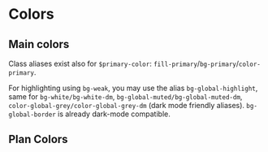 
<Meta title={getTitle(__filename)} />

# Colors

## Main colors

<ColorPalette>
    <ColorItem title="Global Grey" colors={['#262a33']} />
    <ColorItem title="Global Alt Grey (gradient)" colors={['linear-gradient(#262a33, #3C414E)']} />
    <ColorItem title="Global Alt Grey" colors={['#3c414e']} />
    <ColorItem title="Global light" colors={['#f6f7fa']} />
    <ColorItem title="PM blue" colors={['#526ee0', '#657ee4', '#788ee8']} />
    <ColorItem title="PV green" colors={['#3e8447', '#4da358', '#5fb364']} />
    <ColorItem title="Global success" colors={['#5db039']} />
    <ColorItem title="Global warning" colors={['#ec5858']} />
    <ColorItem title="Global attention" colors={['#eac819']} />
    <ColorItem title="White" colors={['#fff']} />
    <ColorItem title="Black" colors={['#000']} />
</ColorPalette>

Class aliases exist also for <code>$primary-color</code>: <code>fill-primary</code>/<code>bg-primary</code>/<code>color-primary</code>.

For highlighting using <code>bg-weak</code>, you may use the alias <code>bg-global-highlight</code>, same for <code>bg-white/bg-white-dm</code>, <code>bg-global-muted/bg-global-muted-dm</code>, <code>color-global-grey/color-global-grey-dm</code> (dark mode friendly aliases). <code>bg-global-border</code> is already dark-mode compatible.

## Plan Colors

<ColorPalette>
    <ColorItem title="Visionary" colors={['#6ddcfb']} />
    <ColorItem title="Plus" colors={['#c6e422']} />
    <ColorItem title="Professional" colors={['#d4b46e']} />
    <ColorItem title="VPN Basic" colors={['#f67f60']} />
    <ColorItem title="VPN Plus" colors={['#9ccc23']} />
</ColorPalette>
